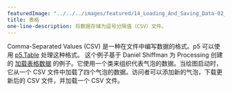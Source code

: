 ```yaml
---
featuredImage: "../../../images/featured/14_Loading_And_Saving_Data-02_Table-thumbnail.png"
title: 表格
one-line-description: 将数据存储为逗号分隔值（CSV）文件。
---
```


Comma-Separated Values (CSV) 是一种在文件中编写数据的格式。p5 可以使用 
<a href="https://p5js.org/reference/#/p5.Table" target="_blank">p5.Table</a> 处理这种格式。
这个例子基于 Daniel Shiffman 为 Processing 创建的 
<a href="https://processing.org/examples/loadsavetable.html" target="_blank">加载表格数据</a> 
的例子。它使用一个类来组织代表气泡的数据。当绘图启动时，它从一个 CSV 文件中加载了四个气泡的数据。访问者可以添加新的气泡，下载更新后的 CSV 文件，并加载一个 CSV 文件。
